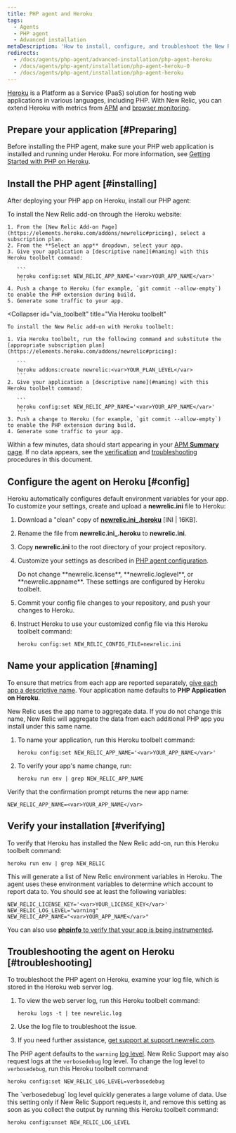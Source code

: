 ```yaml
---
title: PHP agent and Heroku
tags:
  - Agents
  - PHP agent
  - Advanced installation
metaDescription: 'How to install, configure, and troubleshoot the New Relic PHP agent on Heroku.'
redirects:
  - /docs/agents/php-agent/advanced-installation/php-agent-heroku
  - /docs/agents/php-agent/installation/php-agent-heroku-0
  - /docs/agents/php-agent/installation/php-agent-heroku
---
```


[Heroku](//www.heroku.com/) is a Platform as a Service (PaaS) solution for hosting web applications in various languages, including PHP. With New Relic, you can extend Heroku with metrics from [APM](/docs/apm/new-relic-apm/getting-started/welcome-new-relic-apm) and [browser monitoring](/docs/browser/new-relic-browser/getting-started/new-relic-browser).

## Prepare your application [#Preparing]

Before installing the PHP agent, make sure your PHP web application is installed and running under Heroku. For more information, see [Getting Started with PHP on Heroku](//devcenter.heroku.com/articles/getting-started-with-php).

## Install the PHP agent [#installing]

After deploying your PHP app on Heroku, install our PHP agent:

<CollapserGroup>
  <Collapser
    id="via_heroku"
    title="Via the Heroku website"
  >
    To install the New Relic add-on through the Heroku website:

    1. From the [New Relic Add-on Page](https://elements.heroku.com/addons/newrelic#pricing), select a subscription plan.
    2. From the **Select an app** dropdown, select your app.
    3. Give your application a [descriptive name](#naming) with this Heroku toolbelt command:

       ```
       heroku config:set NEW_RELIC_APP_NAME='<var>YOUR_APP_NAME</var>'
       ```
    4. Push a change to Heroku (for example, `git commit --allow-empty`) to enable the PHP extension during build.
    5. Generate some traffic to your app.
  </Collapser>

  <Collapser
    id="via_toolbelt"
    title="Via Heroku toolbelt"
  >
    To install the New Relic add-on with Heroku toolbelt:

    1. Via Heroku toolbelt, run the following command and substitute the [appropriate subscription plan](https://elements.heroku.com/addons/newrelic#pricing):

       ```
       heroku addons:create newrelic:<var>YOUR_PLAN_LEVEL</var>
       ```
    2. Give your application a [descriptive name](#naming) with this Heroku toolbelt command:

       ```
       heroku config:set NEW_RELIC_APP_NAME='<var>YOUR_APP_NAME</var>'
       ```
    3. Push a change to Heroku (for example, `git commit --allow-empty`) to enable the PHP extension during build.
    4. Generate some traffic to your app.
  </Collapser>
</CollapserGroup>

Within a few minutes, data should start appearing in your [APM **Summary** page](/docs/apm/applications-menu/monitoring/apm-overview-page). If no data appears, see the [verification](#verifying) and [troubleshooting](#troubleshooting) procedures in this document.

## Configure the agent on Heroku [#config]

Heroku automatically configures default environment variables for your app. To customize your settings, create and upload a **newrelic.ini** file to Heroku:

1. Download a "clean" copy of [**newrelic.ini\_.heroku**](./files/newrelic.ini_.heroku) [INI | 16KB].
2. Rename the file from **newrelic.ini\_.heroku** to **newrelic.ini**.
3. Copy **newrelic.ini** to the root directory of your project repository.
4. Customize your settings as described in [PHP agent configuration](/docs/agents/php-agent/configuration/php-agent-configuration).

   <Callout variant="caution">
     Do not change **newrelic.license**, **newrelic.loglevel**, or **newrelic.appname**. These settings are configured by Heroku toolbelt.
   </Callout>
5. Commit your config file changes to your repository, and push your changes to Heroku.
6. Instruct Heroku to use your customized config file via this Heroku toolbelt command:

   ```
   heroku config:set NEW_RELIC_CONFIG_FILE=newrelic.ini
   ```

## Name your application [#naming]

To ensure that metrics from each app are reported separately, [give each app a descriptive name](/docs/apm/new-relic-apm/installation-configuration/naming-your-application#app-name). Your application name defaults to **PHP Application on Heroku**.

New Relic uses the app name to aggregate data. If you do not change this name, New Relic will aggregate the data from each additional PHP app you install under this same name.

1. To name your application, run this Heroku toolbelt command:

   ```
   heroku config:set NEW_RELIC_APP_NAME='<var>YOUR_APP_NAME</var>'
   ```
2. To verify your app's name change, run:

   ```
   heroku run env | grep NEW_RELIC_APP_NAME
   ```

Verify that the confirmation prompt returns the new app name:

```
NEW_RELIC_APP_NAME=<var>YOUR_APP_NAME</var>
```

## Verify your installation [#verifying]

To verify that Heroku has installed the New Relic add-on, run this Heroku toolbelt command:

```
heroku run env | grep NEW_RELIC
```

This will generate a list of New Relic environment variables in Heroku. The agent uses these environment variables to determine which account to report data to. You should see at least the following variables:

```
NEW_RELIC_LICENSE_KEY='<var>YOUR_LICENSE_KEY</var>'
NEW_RELIC_LOG_LEVEL="warning"
NEW_RELIC_APP_NAME="<var>YOUR_APP_NAME</var>"
```

You can also use [**phpinfo** to verify that your app is being instrumented](/docs/agents/php-agent/troubleshooting/using-phpinfo-verify-php).

## Troubleshooting the agent on Heroku [#troubleshooting]

To troubleshoot the PHP agent on Heroku, examine your log file, which is stored in the Heroku web server log.

1. To view the web server log, run this Heroku toolbelt command:

   ```
   heroku logs -t | tee newrelic.log
   ```
2. Use the log file to troubleshoot the issue.
3. If you need further assistance, [get support at support.newrelic.com](https://support.newrelic.com).

The PHP agent defaults to the `warning` [log level](/docs/agents/php-agent/configuration/php-agent-configuration#inivar-loglevel). New Relic Support may also request logs at the `verbosedebug` log level. To change the log level to `verbosedebug`, run this Heroku toolbelt command:

```
heroku config:set NEW_RELIC_LOG_LEVEL=verbosedebug
```

<Callout variant="caution">
  The `verbosedebug` log level quickly generates a large volume of data. Use this setting only if New Relic Support requests it, and remove this setting as soon as you collect the output by running this Heroku toolbelt command:

  ```
  heroku config:unset NEW_RELIC_LOG_LEVEL
  ```
</Callout>
